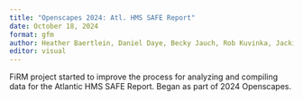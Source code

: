 ```yaml
---
title: "Openscapes 2024: Atl. HMS SAFE Report"
date: October 18, 2024
format: gfm
author: Heather Baertlein, Daniel Daye, Becky Jauch, Rob Kuvinka, Jackie Wilson
editor: visual
---
```


FiRM project started to improve the process for analyzing and compiling data for the Atlantic HMS SAFE Report. Began as part of 2024 Openscapes.
